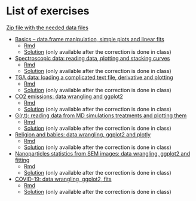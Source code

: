 # List of exercises

<a href="Data/Data.zip" download target="_blank">Zip file with the needed data files</a>

- [Basics – data.frame manipulation, simple plots and linear fits](Exo/Rexercises-plot0.html) 
    - <a href="Exo/Rexercises-plot0_exo.Rmd" download target="_blank">Rmd</a>
    - [Solution](Exo/Rexercises-plot0_solution.html) (only available after the correction is done in class)
- [Spectroscopic data: reading data, plotting and stacking curves](Exo/Rexercises-spectro.html) 
    - <a href="Exo/Rexercises-spectro_exo.Rmd" download target="_blank">Rmd</a>
    - [Solution](Exo/Rexercises-spectro_solution.html) (only available after the correction is done in class)
- [TGA data: loading a complicated text file, derivative and plotting](Exo/Rexercises-tga.html) 
    - <a href="Exo/Rexercises-tga_exo.Rmd" download target="_blank">Rmd</a>
    - [Solution](Exo/Rexercises-tga_solution.html) (only available after the correction is done in class)
- [CO2 emissions: data wrangling and ggplot2](Exo/Rexercises-co2.html) 
    - <a href="Exo/Rexercises-co2_exo.Rmd" download target="_blank">Rmd</a>
    - [Solution](Exo/Rexercises-co2_solution.html) (only available after the correction is done in class)
- [G(r,t): reading data from MD simulations treatments and plotting them](Exo/Rexercises-Grt.html) 
    - <a href="Exo/Rexercises-Grt_exo.Rmd" download target="_blank">Rmd</a>
    - [Solution](Exo/Rexercises-Grt_solution.html) (only available after the correction is done in class)
- [Religion and babies: data wrangling, ggplot2 and plotly](Exo/Rexercises-religion_babies.html) 
    - <a href="Exo/Rexercises-religion_babies_exo.Rmd" download target="_blank">Rmd</a>
    - [Solution](Exo/Rexercises-religion_babies_solution.html) (only available after the correction is done in class)
- [Nanoparticles statistics from SEM images: data wrangling, ggplot2 and fitting](Exo/Rexercises-SEM_particles.html) 
    - <a href="Exo/Rexercises-SEM_particles_exo.Rmd" download target="_blank">Rmd</a>
    - [Solution](Exo/Rexercises-SEM_particles_solution.html) (only available after the correction is done in class)
- [COVID-19: data wrangling, ggplot2, fits](Exo/Rexercises-covid.html) 
    - <a href="Exo/Rexercises-covid_exo.Rmd" download target="_blank">Rmd</a>
    - [Solution](Exo/Rexercises-covid_solution.html) (only available after the correction is done in class)





